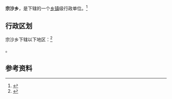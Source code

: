 {{中国乡级行政区|54/21/26/200/000}}

'''宗沙乡'''，是{{PRC admin/fullname|54/21/26/200/000|3}}下辖的一个[[乡镇|乡镇]]级行政单位。<ref>{{PRC admin/ref sgc|{{PRC admin/parent|54/21/26/200/000}}}}</ref>

== 行政区划 ==

宗沙乡下辖以下地区：<ref>{{PRC admin/ref sgc|54/21/26/200/000}}</ref>

{{PRC admin/children|54/21/26/200/000}}。

== 参考资料 ==

{{reflist}}

{{行政区划小作品}}
{{PRC admin/navcat|54/21/26/200/000}}
